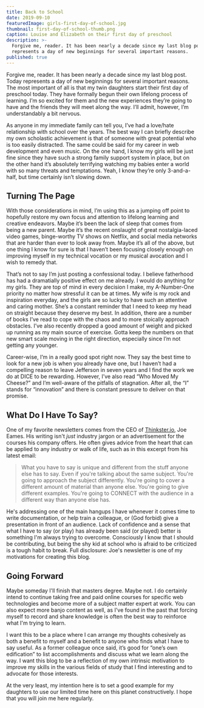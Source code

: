 ```yaml
---
title: Back to School
date: 2019-09-10
featuredImage: girls-first-day-of-school.jpg
thumbnail: first-day-of-school-thumb.png
caption: Louise and Elizabeth on their first day of preschool
description: >-
  Forgive me, reader. It has been nearly a decade since my last blog post. Today
  represents a day of new beginnings for several important reasons.
published: true
---
```

Forgive me, reader. It has been nearly a decade since my last blog post. Today represents a day of new beginnings for several important reasons. The most important of all is that my twin daughters start their first day of preschool today. They have formally begun their own lifelong process of learning. I’m so excited for them and the new experiences they’re going to have and the friends they will meet along the way. I’ll admit, however, I’m understandably a bit nervous.

As anyone in my immediate family can tell you, I’ve had a love/hate relationship with school over the years. The best way I can briefly describe my own scholastic achievement is that of someone with great potential who is too easily distracted. The same could be said for my career in web development and even music. On the one hand, I know my girls will be just fine since they have such a strong family support system in place, but on the other hand it’s absolutely terrifying watching my babies enter a world with so many threats and temptations. Yeah, I know they’re only 3-and-a-half, but time certainly isn’t slowing down.

## Turning The Page

With those considerations in mind, I’m using this as a jumping off point to hopefully restore my own focus and attention to lifelong learning and creative endeavors. Maybe it’s been the lack of sleep that comes from being a new parent. Maybe it’s the recent onslaught of great nostalgia-laced video games, binge-worthy TV shows on Netflix, and social media networks that are harder than ever to look away from. Maybe it’s all of the above, but one thing I know for sure is that I haven’t been focusing closely enough on improving myself in my technical vocation or my musical avocation and I wish to remedy that.

That’s not to say I’m just posting a confessional today. I believe fatherhood has had a dramatially positive effect on me already. I would do anything for my girls. They are top of mind in every decision I make, my A-Number-One priority no matter how stressful it can be at times. My wife is my rock and inspiration everyday, and the girls are so lucky to have such an attentive and caring mother. She’s a constant reminder that I need to keep my head on straight because they deserve my best. In addition, there are a number of books I’ve read to cope with the chaos and to more stoically approach obstacles. I’ve also recently dropped a good amount of weight and picked up running as my main source of exercise. Gotta keep the numbers on that new smart scale moving in the right direction, especially since I’m not getting any younger.

Career-wise, I’m in a really good spot right now. They say the best time to look for a new job is when you already have one, but I haven’t had a compelling reason to leave Jefferson in seven years and I find the work we do at DICE to be rewarding. However, I’ve also read “Who Moved My Cheese?” and I’m well-aware of the pitfalls of stagnation. After all, the “I” stands for “innovation” and there is constant pressure to deliver on that promise.

## What Do I Have To Say?

One of my favorite newsletters comes from the CEO of [Thinkster.io](https://thinkster.io), Joe Eames. His writing isn't _just_ industry jargon or an advertisement for the courses his company offers. He often gives advice from the heart that can be applied to any industry or walk of life, such as in this excerpt from his latest email:

> What you have to say is unique and different from the stuff anyone else has to say. Even if you're talking about the same subject. You're going to approach the subject differently. You're going to cover a different amount of material than anyone else. You're going to give different examples. You're going to CONNECT with the audience in a different way than anyone else has.

He's addressing one of the main hangups I have whenever it comes time to write documentation, or help train a colleague, or (God forbid) give a presentation in front of an audience. Lack of confidence and a sense that what I have to say (or play) has already been said (or played) better is something I'm always trying to overcome. Consciously I know that I should be contributing, but being the shy kid at school who is afraid to be criticized is a tough habit to break. Full disclosure: Joe's newsletter is one of my motivations for creating this blog.

## Going Forward

Maybe someday I'll finish that masters degree. Maybe not. I do certainly intend to continue taking free and paid online courses for specific web technologies and become more of a subject matter expert at work. You can also expect more banjo content as well, as I've found in the past that forcing myself to record and share knowledge is often the best way to reinforce what I'm trying to learn.

I want this to be a place where I can arrange my thoughts cohesively as both a benefit to myself and a benefit to anyone who finds what I have to say useful. As a former colleague once said, it’s good for “one’s own edification” to list accomplishments and discuss what we learn along the way. I want this blog to be a reflection of my own intrinsic motivation to improve my skills in the various fields of study that I find interesting and to advocate for those interests.

At the very least, my intention here is to set a good example for my daughters to use our limited time here on this planet constructively. I hope that you will join me here regularly.
